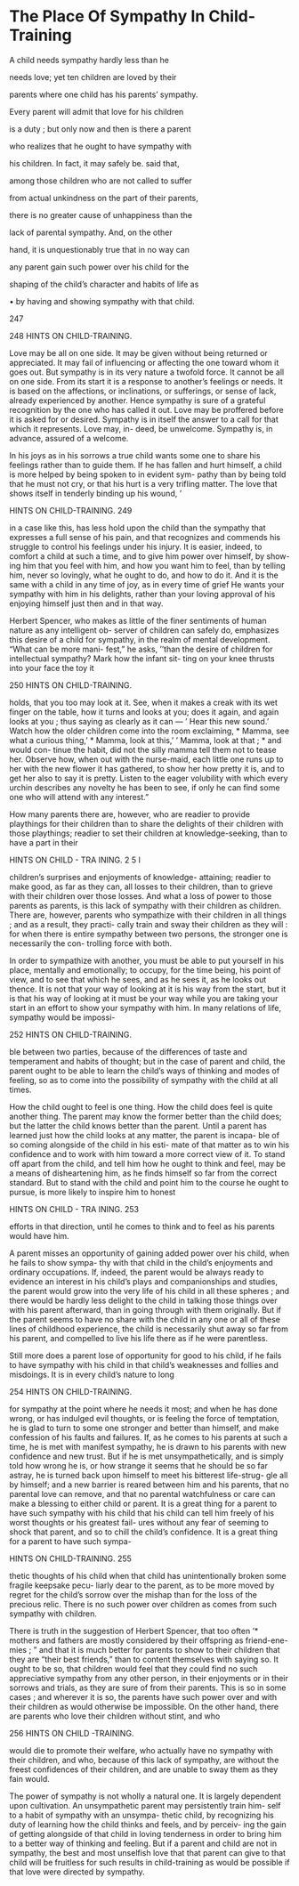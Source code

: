 # The Place Of Sympathy In Child-Training



A child needs sympathy hardly less than he

needs love; yet ten children are loved by their

parents where one child has his parents' sympathy.

Every parent will admit that love for his children

is a duty ; but only now and then is there a parent

who realizes that he ought to have sympathy with

his children. In fact, it may safely be. said that,

among those children who are not called to suffer

from actual unkindness on the part of their parents,

there is no greater cause of unhappiness than the

lack of parental sympathy. And, on the other

hand, it is unquestionably true that in no way can

any parent gain such power over his child for the

shaping of the child's character and habits of life as

• by having and showing sympathy with that child.

247



248 HINTS ON CHILD-TRAINING.

Love may be all on one side. It may be given without being returned or appreciated. It may fail of influencing or affecting the one toward whom it goes out. But sympathy is in its very nature a twofold force. It cannot be all on one side. From its start it is a response to another's feelings or needs. It is based on the affections, or inclinations, or sufferings, or sense of lack, already experienced by another. Hence sympathy is sure of a grateful recognition by the one who has called it out. Love may be proffered before it is asked for or desired. Sympathy is in itself the answer to a call for that which it represents. Love may, in- deed, be unwelcome. Sympathy is, in advance, assured of a welcome.

In his joys as in his sorrows a true child wants some one to share his feelings rather than to guide them. If he has fallen and hurt himself, a child is more helped by being spoken to in evident sym- pathy than by being told that he must not cry, or that his hurt is a very trifling matter. The love that shows itself in tenderly binding up his wound, '



HINTS ON CHILD-TRAINING. 249

in a case like this, has less hold upon the child than the sympathy that expresses a full sense of his pain, and that recognizes and commends his struggle to control his feelings under his injury. It is easier, indeed, to comfort a child at such a time, and to give him power over himself, by show- ing him that you feel with him, and how you want him to feel, than by telling him, never so lovingly, what he ought to do, and how to do it. And it is the same with a child in any time of joy, as in every time of grief He wants your sympathy with him in his delights, rather than your loving approval of his enjoying himself just then and in that way.

Herbert Spencer, who makes as little of the finer sentiments of human nature as any intelligent ob- server of children can safely do, emphasizes this desire of a child for sympathy, in the realm of mental development. "What can be more mani- fest," he asks, ''than the desire of children for intellectual sympathy? Mark how the infant sit- ting on your knee thrusts into your face the toy it



250 HINTS ON CHILD-TRAINING.

holds, that you too may look at it. See, when it makes a creak with its wet finger on the table, how it turns and looks at you; does it again, and again looks at you ; thus saying as clearly as it can — ' Hear this new sound.' Watch how the older children come into the room exclaiming, * Mamma, see what a curious thing,' * Mamma, look at this,' ' Mamma, look at that ; * and would con- tinue the habit, did not the silly mamma tell them not to tease her. Observe how, when out with the nurse-maid, each little one runs up to her with the new flower it has gathered, to show her how pretty it is, and to get her also to say it is pretty. Listen to the eager volubility with which every urchin describes any novelty he has been to see, if only he can find some one who will attend with any interest."

How many parents there are, however, who are readier to provide playthings for their children than to share the delights of their children with those playthings; readier to set their children at knowledge-seeking, than to have a part in their



HINTS ON CHILD - TRA INING. 2 5 I

children's surprises and enjoyments of knowledge- attaining; readier to make good, as far as they can, all losses to their children, than to grieve with their children over those losses. And what a loss of power to those parents as parents, is this lack of sympathy with their children as children. There are, however, parents who sympathize with their children in all things ; and as a result, they practi- cally train and sway their children as they will : for when there is entire sympathy between two persons, the stronger one is necessarily the con- trolling force with both.

In order to sympathize with another, you must be able to put yourself in his place, mentally and emotionally; to occupy, for the time being, his point of view, and to see that which he sees, and as he sees it, as he looks out thence. It is not that your way of looking at it is his way from the start, but it is that his way of looking at it must be your way while you are taking your start in an effort to show your sympathy with him. In many relations of life, sympathy would be impossi-



252 HINTS ON CHILD-TRAINING.

ble between two parties, because of the differences of taste and temperament and habits of thought; but in the case of parent and child, the parent ought to be able to learn the child's ways of thinking and modes of feeling, so as to come into the possibility of sympathy with the child at all times.

How the child ought to feel is one thing. How the child does feel is quite another thing. The parent may know the former better than the child does; but the latter the child knows better than the parent. Until a parent has learned just how the child looks at any matter, the parent is incapa- ble of so coming alongside of the child in his esti- mate of that matter as to win his confidence and to work with him toward a more correct view of it. To stand off apart from the child, and tell him how he ought to think and feel, may be a means of disheartening him, as he finds himself so far from the correct standard. But to stand with the child and point him to the course he ought to pursue, is more likely to inspire him to honest



HINTS ON CHILD - TRA INING. 253

efforts in that direction, until he comes to think and to feel as his parents would have him.

A parent misses an opportunity of gaining added power over his child, when he fails to show sympa- thy with that child in the child's enjoyments and ordinary occupations. If, indeed, the parent would be always ready to evidence an interest in his child's plays and companionships and studies, the parent would grow into the very life of his child in all these spheres ; and there would be hardly less delight to the child in talking those things over with his parent afterward, than in going through with them originally. But if the parent seems to have no share with the child in any one or all of these lines of childhood experience, the child is necessarily shut away so far from his parent, and compelled to live his life there as if he were parentless.

Still more does a parent lose of opportunity for good to his child, if he fails to have sympathy with his child in that child's weaknesses and follies and misdoings. It is in every child's nature to long



254 HINTS ON CHILD-TRAINING.

for sympathy at the point where he needs it most; and when he has done wrong, or has indulged evil thoughts, or is feeling the force of temptation, he is glad to turn to some one stronger and better than himself, and make confession of his faults and failures. If, as he comes to his parents at such a time, he is met with manifest sympathy, he is drawn to his parents with new confidence and new trust. But if he is met unsympathetically, and is simply told how wrong he is, or how strange it seems that he should be so far astray, he is turned back upon himself to meet his bitterest life-strug- gle all by himself; and a new barrier is reared between him and his parents, that no parental love can remove, and that no parental watchfulness or care can make a blessing to either child or parent. It is a great thing for a parent to have such sympathy with his child that his child can tell him freely of his worst thoughts or his greatest fail- ures without any fear of seeming to shock that parent, and so to chill the child's confidence. It is a great thing for a parent to have such sympa-



HINTS ON CHILD-TRAINING. 255

thetic thoughts of his child when that child has unintentionally broken some fragile keepsake pecu- liarly dear to the parent, as to be more moved by regret for the child's sorrow over the mishap than for the loss of the precious relic. There is no such power over children as comes from such sympathy with children.

There is truth in the suggestion of Herbert Spencer, that too often '* mothers and fathers are mostly considered by their offspring as friend-ene- mies ; " and that it is much better for parents to show to their children that they are "their best friends," than to content themselves with saying so. It ought to be so, that children would feel that they could find no such appreciative sympathy from any other person, in their enjoyments or in their sorrows and trials, as they are sure of from their parents. This is so in some cases ; and wherever it is so, the parents have such power over and with their children as would otherwise be impossible. On the other hand, there are parents who love their children without stint, and who



256 HINTS ON CHILD -TRAINING.

would die to promote their welfare, who actually have no sympathy with their children, and who, because of this lack of sympathy, are without the freest confidences of their children, and are unable to sway them as they fain would.

The power of sympathy is not wholly a natural one. It is largely dependent upon cultivation. An unsympathetic parent may persistently train him- self to a habit of sympathy with an unsympa- thetic child, by recognizing his duty of learning how the child thinks and feels, and by perceiv- ing the gain of getting alongside of that child in loving tenderness in order to bring him to a better way of thinking and feeling. But if a parent and child are not in sympathy, the best and most unselfish love that that parent can give to that child will be fruitless for such results in child-training as would be possible if that love were directed by sympathy.